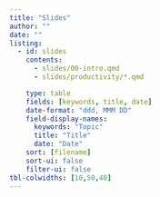 ```yaml
---
title: "Slides"
author: ""
date: ""
listing:
  - id: slides
    contents:
      - slides/00-intro.qmd
      - slides/productivity/*.qmd

    type: table
    fields: [keywords, title, date]
    date-format: "ddd, MMM DD"
    field-display-names:
      keywords: "Topic"
      title: "Title"
      date: "Date"
    sort: [filename]
    sort-ui: false
    filter-ui: false
tbl-colwidths: [10,50,40]
---
```


::: {#slides}
:::

<!-- - slides/R/*.qmd
      - slides/wrangling/*.qmd
      - slides/dataviz/*.qmd
      - slides/prob/*.qmd
      - slides/inference/*.qmd
      - slides/linear-models/*.qmd
      - slides/highdim/*.qmd
      - slides/ml/*.qmd
      - slides/other-topics/*.qmd -->

